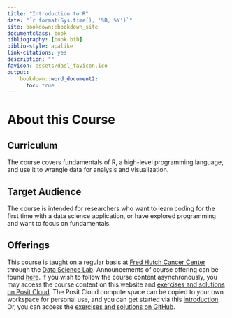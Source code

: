 ```yaml
---
title: "Introduction to R"
date: "`r format(Sys.time(), '%B, %Y')`"
site: bookdown::bookdown_site
documentclass: book
bibliography: [book.bib]
biblio-style: apalike
link-citations: yes
description: ""
favicon: assets/dasl_favicon.ico
output:
    bookdown::word_document2:
      toc: true
---
```


# About this Course

## Curriculum

The course covers fundamentals of R, a high-level programming language, and use it to wrangle data for analysis and visualization.

## Target Audience

The course is intended for researchers who want to learn coding for the first time with a data science application, or have explored programming and want to focus on fundamentals.

## Offerings

This course is taught on a regular basis at [Fred Hutch Cancer Center](https://www.fredhutch.org/) through the [Data Science Lab](https://hutchdatascience.org/). Announcements of course offering can be found [here](https://hutchdatascience.org/training/). If you wish to follow the course content asynchronously, you may access the course content on this website and [exercises and solutions on Posit Cloud](https://posit.cloud/content/8245357). The Posit Cloud compute space can be copied to your own workspace for personal use, and you can get started via this [introduction](https://hutchdatascience.org/Intro_to_R/intro-to-computing.html#posit-cloud-setup). Or, you can access the [exercises and solutions on GitHub](https://github.com/fhdsl/Intro_to_R_Exercises).
